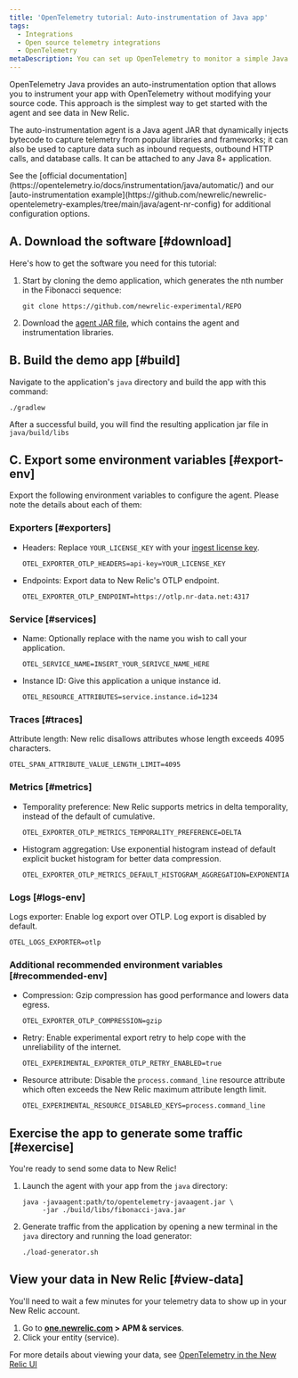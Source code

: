 ```yaml
---
title: 'OpenTelemetry tutorial: Auto-instrumentation of Java app'
tags:
  - Integrations
  - Open source telemetry integrations
  - OpenTelemetry
metaDescription: You can set up OpenTelemetry to monitor a simple Java app using auto-instrumentation.
---
```


OpenTelemetry Java provides an auto-instrumentation option that allows you to instrument your app with OpenTelemetry without modifying your source code. This approach is the simplest way to get started with the agent and see data in New Relic.


The auto-instrumentation agent is a Java agent JAR that dynamically injects bytecode to capture telemetry from popular libraries and frameworks; it can also be used to capture data such as inbound requests, outbound HTTP calls, and database calls. It can be attached to any Java 8+ application.

<Callout variant="tip">
  See the [official documentation](https://opentelemetry.io/docs/instrumentation/java/automatic/) and our [auto-instrumentation example](https://github.com/newrelic/newrelic-opentelemetry-examples/tree/main/java/agent-nr-config)  for additional configuration options.
</Callout>

## A. Download the software [#download]

Here's how to get the software you need for this tutorial:

1. Start by cloning the demo application, which generates the nth number in the Fibonacci sequence:

    ```
    git clone https://github.com/newrelic-experimental/REPO
    ```

2. Download the [agent JAR file](https://github.com/open-telemetry/opentelemetry-java-instrumentation/releases/latest/download/opentelemetry-javaagent.jar), which contains the agent and instrumentation libraries.

## B. Build the demo app [#build]

Navigate to the application's `java` directory and build the app with this command:

```
./gradlew
```

After a successful build, you will find the resulting application jar file in `java/build/libs`

## C. Export some environment variables [#export-env]

Export the following environment variables to configure the agent. Please note the details about each of them:

### Exporters [#exporters]

* Headers: Replace `YOUR_LICENSE_KEY` with your [ingest license key](https://docs.newrelic.com/docs/apis/intro-apis/new-relic-api-keys/#license-key).
    ```
    OTEL_EXPORTER_OTLP_HEADERS=api-key=YOUR_LICENSE_KEY
    ```

* Endpoints: Export data to New Relic's OTLP endpoint.
    ```
    OTEL_EXPORTER_OTLP_ENDPOINT=https://otlp.nr-data.net:4317
    ```

### Service [#services]

* Name: Optionally replace with the name you wish to call your application.
    ```
    OTEL_SERVICE_NAME=INSERT_YOUR_SERIVCE_NAME_HERE
    ```
* Instance ID: Give this application a unique instance id.
    ```
    OTEL_RESOURCE_ATTRIBUTES=service.instance.id=1234
    ```
### Traces [#traces]

Attribute length: New relic disallows attributes whose length exceeds 4095 characters.
```
OTEL_SPAN_ATTRIBUTE_VALUE_LENGTH_LIMIT=4095
```

### Metrics [#metrics]

* Temporality preference: New Relic supports metrics in delta temporality, instead of the default of cumulative.
    ```
    OTEL_EXPORTER_OTLP_METRICS_TEMPORALITY_PREFERENCE=DELTA
    ```
* Histogram aggregation: Use exponential histogram instead of default explicit bucket histogram for better data compression.
    ```
    OTEL_EXPORTER_OTLP_METRICS_DEFAULT_HISTOGRAM_AGGREGATION=EXPONENTIAL_BUCKET_HISTOGRAM
    ```

### Logs [#logs-env]

Logs exporter: Enable log export over OTLP. Log export is disabled by default.
```
OTEL_LOGS_EXPORTER=otlp
```

### Additional recommended environment variables [#recommended-env]

* Compression: Gzip compression has good performance and lowers data egress.
    ```
    OTEL_EXPORTER_OTLP_COMPRESSION=gzip
    ```

* Retry: Enable experimental export retry to help cope with the unreliability of the internet.
    ```
    OTEL_EXPERIMENTAL_EXPORTER_OTLP_RETRY_ENABLED=true
    ```

* Resource attribute: Disable the `process.command_line` resource attribute which often exceeds the New Relic maximum attribute length limit.
    ```
    OTEL_EXPERIMENTAL_RESOURCE_DISABLED_KEYS=process.command_line
    ```

## Exercise the app to generate some traffic [#exercise]

You're ready to send some data to New Relic!

1. Launch the agent with your app from the `java` directory:
    ```
    java -javaagent:path/to/opentelemetry-javaagent.jar \
         -jar ./build/libs/fibonacci-java.jar
    ```
2. Generate traffic from the application by opening a new terminal in the `java` directory and running the load generator:
    ```
    ./load-generator.sh
    ```

## View your data in New Relic [#view-data]

You'll need to wait a few minutes for your telemetry data to show up in your New Relic account.

1. Go to **[one.newrelic.com](https://one.newrelic.com/all-capabilities) > APM & services**.
2. Click your entity (service).

For more details about viewing your data, see [OpenTelemetry in the New Relic UI](https://docs.newrelic.com/docs/more-integrations/open-source-telemetry-integrations/opentelemetry/view-your-data/opentelemetry-distributed-tracing-page)